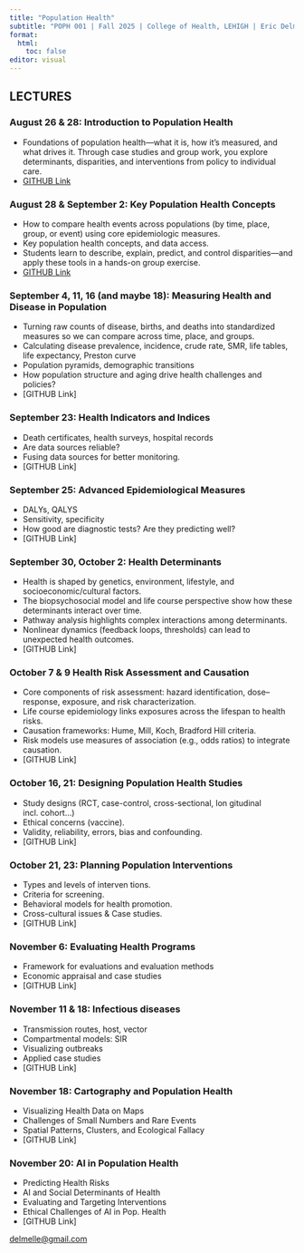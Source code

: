 ```yaml
---
title: "Population Health"
subtitle: "POPH 001 | Fall 2025 | College of Health, LEHIGH | Eric Delmelle"
format: 
  html:
    toc: false
editor: visual
---
```


## LECTURES

### August 26 & 28: Introduction to Population Health
- Foundations of population health—what it is, how it’s measured, and what drives it.
Through case studies and group work, you explore determinants, disparities, and interventions from policy to individual care.  
- [GITHUB Link](https://poph-001.github.io/week1IntroPopHealth/)


### August 28 & September 2: Key Population Health Concepts
- How to compare health events across populations (by time, place, group, or event) using core epidemiologic measures.
- Key population health concepts, and data access.
- Students learn to describe, explain, predict, and control disparities—and apply these tools in a hands-on group exercise.
- [GITHUB Link](https://poph-001.github.io/week2IntroToPopHealth/week2.html)

### September 4, 11, 16 (and maybe 18): Measuring Health and Disease in Population
- Turning raw counts of disease, births, and deaths into standardized measures so we can compare across time, place, and groups. 
- Calculating disease prevalence, incidence, crude rate, SMR, life tables, life expectancy, Preston curve
- Population pyramids, demographic transitions
- How population structure and aging drive health challenges and policies?
- [GITHUB Link]

### September 23: Health Indicators and Indices
- Death certificates, health surveys, hospital records
- Are data sources reliable?
- Fusing data sources for better monitoring.
- [GITHUB Link]

### September 25: Advanced Epidemiological Measures
- DALYs, QALYS
- Sensitivity, specificity
- How good are diagnostic tests? Are they predicting well?
- [GITHUB Link]

### September 30, October 2: Health Determinants 
- Health is shaped by genetics, environment, lifestyle, and socioeconomic/cultural factors.
- The biopsychosocial model and life course perspective show how these determinants interact over time.
- Pathway analysis highlights complex interactions among determinants.
- Nonlinear dynamics (feedback loops, thresholds) can lead to unexpected health outcomes.
- [GITHUB Link]


### October 7 & 9 Health Risk Assessment and Causation 
- Core components of risk assessment: hazard identification, dose–response, exposure, and risk characterization.
- Life course epidemiology links exposures across the lifespan to health risks.
- Causation frameworks: Hume, Mill, Koch, Bradford Hill criteria.
- Risk models use measures of association (e.g., odds ratios) to integrate causation.
- [GITHUB Link]


### October 16, 21: Designing Population Health Studies
- Study designs (RCT, case-control, cross-sectional, lon gitudinal incl. cohort...)
- Ethical concerns (vaccine).
- Validity, reliability, errors, bias and confounding.
- [GITHUB Link]

### October 21, 23: Planning Population Interventions   
- Types and levels of interven tions.
- Criteria for screening.
- Behavioral models for
health promotion.
- Cross-cultural issues & Case studies.
- [GITHUB Link]

### November 6: Evaluating Health Programs   
- Framework for evaluations and evaluation methods
- Economic appraisal and case studies
- [GITHUB Link]

### November 11 & 18: Infectious diseases   
- Transmission routes, host, vector
- Compartmental models: SIR
- Visualizing outbreaks
- Applied case studies
- [GITHUB Link]

### November 18: Cartography and Population Health   
- Visualizing Health Data on Maps
- Challenges of Small Numbers and Rare Events
- Spatial Patterns, Clusters, and Ecological Fallacy
- [GITHUB Link]


### November 20: AI in Population Health   
- Predicting Health Risks
-  AI and Social Determinants of Health
- Evaluating and Targeting Interventions
- Ethical Challenges of AI in Pop. Health
- [GITHUB Link]

[delmelle@gmail.com](delmelle@gmail.com)